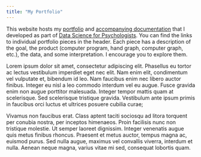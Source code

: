 ```yaml
---
title: "My Portfolio"
---
```


This website hosts my [portfolio](https://datascience4psych.github.io/DataScience4Psych/guidance.html#portfolio) and [accompanying documentation](https://datascience4psych.github.io/DataScience4Psych/guidance.html#documenting-your-project) that I developed as part of [Data Science for Psychologists](https://datascience4psych.github.io/DataScience4Psych/). You can find the links to individual portfolio pieces in the header. Each piece has a description of the goal, the product (computer program, hand graph, computer graph, etc.), the data, and some interpretation. I encourage you to explore them.

Lorem ipsum dolor sit amet, consectetur adipiscing elit. Phasellus eu tortor ac lectus vestibulum imperdiet eget nec elit. Nam enim elit, condimentum vel vulputate et, bibendum id leo. Nam faucibus enim nec libero auctor finibus. Integer eu nisl a leo commodo interdum vel eu augue. Fusce gravida enim non augue porttitor malesuada. Integer tempor mattis quam at scelerisque. Sed scelerisque tristique gravida. Vestibulum ante ipsum primis in faucibus orci luctus et ultrices posuere cubilia curae;

Vivamus non faucibus erat. Class aptent taciti sociosqu ad litora torquent per conubia nostra, per inceptos himenaeos. Proin facilisis nunc non tristique molestie. Ut semper laoreet dignissim. Integer venenatis augue quis metus finibus rhoncus. Praesent et metus auctor, tempus magna ac, euismod purus. Sed nulla augue, maximus vel convallis viverra, interdum et nulla. Aenean neque magna, varius vitae mi sed, consequat lobortis quam.


